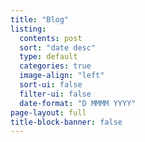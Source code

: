 ```yaml
---
title: "Blog"
listing:
  contents: post
  sort: "date desc"
  type: default
  categories: true
  image-align: "left"
  sort-ui: false
  filter-ui: false
  date-format: "D MMMM YYYY"
page-layout: full
title-block-banner: false
---
```




